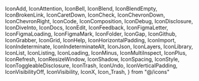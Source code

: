   IconAdd,
  IconAttention,
  IconBell,
  IconBlend,
  IconBlendEmpty,
  IconBrokenLink,
  IconCaretDown,
  IconCheck,
  IconChevronDown,
  IconChevronRight,
  IconCode,
  IconComposition,
  IconDebug,
  IconDisclosure,
  IconDiveInto,
  IconDocs,
  IconEdit,
  IconFeedback,
  IconFigmaLetter,
  IconFigmaLoading,
  IconFigmaMark,
  IconFolder,
  IconGap,
  IconGithub,
  IconGrabber,
  IconGrid,
  IconHelp,
  IconHorizontalPadding,
  IconImport,
  IconIndeterminate,
  IconIndeterminateAlt,
  IconJson,
  IconLayers,
  IconLibrary,
  IconList,
  IconListing,
  IconLoading,
  IconMinus,
  IconMultiInspect,
  IconPlus,
  IconRefresh,
  IconResizeWindow,
  IconShadow,
  IconSpacing,
  IconStyle,
  IconToggleableDisclosure,
  IconTrash,
  IconUndo,
  IconVerticalPadding,
  IconVisibilityOff,
  IconVisibility,
  IconX,
  Icon_Trash,
} from "@/icons"

<Meta title="Icons"/>

<Canvas>
  <Story name="IconAdd">
    <IconAdd />
  </Story>
  <Story name="IconAttention">
    <IconAttention />
  </Story>
  <Story name="IconBell">
    <IconBell />
  </Story>
  <Story name="IconBlend">
    <IconBlend />
  </Story>
  <Story name="IconBlendEmpty">
    <IconBlendEmpty />
  </Story>
  <Story name="IconBrokenLink">
    <IconBrokenLink />
  </Story>
  <Story name="IconCaretDown">
    <IconCaretDown />
  </Story>
  <Story name="IconCheck">
    <IconCheck />
  </Story>
  <Story name="IconChevronDown">
    <IconChevronDown />
  </Story>
  <Story name="IconChevronRight">
    <IconChevronRight />
  </Story>
  <Story name="IconCode">
    <IconCode />
  </Story>
  <Story name="IconComposition">
    <IconComposition />
  </Story>
  <Story name="IconDebug">
    <IconDebug />
  </Story>
  <Story name="IconDisclosure">
    <IconDisclosure />
  </Story>
  <Story name="IconDiveInto">
    <IconDiveInto />
  </Story>
  <Story name="IconDocs">
    <IconDocs />
  </Story>
  <Story name="IconEdit">
    <IconEdit />
  </Story>
  <Story name="IconFeedback">
    <IconFeedback />
  </Story>
  <Story name="IconFigmaLetter">
    <IconFigmaLetter />
  </Story>
  <Story name="IconFigmaLoading">
    <IIconFigmaLoading />
  </Story>
  <Story name="IconFigmaMark">
    <IconFigmaMark />
  </Story>
  <Story name="IconFolder">
    <IconFolder />
  </Story>
  <Story name="IconGap">
    <IconGap />
  </Story>
  <Story name="IconGithub">
    <IconGithub />
  </Story>
  <Story name="IconGrabber">
    <IconGrabber />
  </Story>
  <Story name="IconGrid">
    <IconGrid />
  </Story>
  <Story name="IconHelp">
    <IconHelp />
  </Story>
  <Story name="IconHorizontalPadding">
    <IconHorizontalPadding />
  </Story>
  <Story name="IconImport">
    <IconImport />
  </Story>
  <Story name="IconIndeterminate">
    <IconIndeterminate />
  </Story>
  <Story name="IconIndeterminateAlt">
    <IconIndeterminateAlt />
  </Story>
  <Story name="IconLibrary">
    <IconLibrary />
  </Story>
  <Story name="IconList">
    <IconList />
  </Story>
  <Story name="IconLoading">
    <IconLoading />
  </Story>
  <Story name="IconMinus">
    <IconMinus />
  </Story>
  <Story name="IconMultiInspect">
    <IconMultiInspect />
  </Story>
  <Story name="IconPlus">
    <IconPlus />
  </Story>
  <Story name="IconRefresh">
    <IconRefresh />
  </Story>
  <Story name="IconResizeWindow">
    <IconResizeWindow />
  </Story>
  <Story name="IconShadow">
    <IconShadow />
  </Story>
  <Story name="IconSpacing">
    <IconSpacing />
  </Story>
  <Story name="IconStyle">
    <IconStyle />
  </Story>
  <Story name="IconToggleableDisclosure">
    <IconToggleableDisclosure true/>
  </Story>
  <Story name="IconTrash">
    <IconTrash />
  </Story>
  <Story name="IconUndo">
    <IconUndo />
  </Story>
  <Story name="IconVerticalPadding">
    <IconVerticalPadding />
  </Story>
  <Story name="IconVisibilityOff">
    <IconVisibilityOff />
  </Story>
  <Story name="IconVisibility">
    <IconVisibility />
  </Story>
  <Story name="Icon_Trash">
    <Icon_Trash />
  </Story>
  <Story name="IconX">
    <IconX />
  </Story>
</Canvas>
